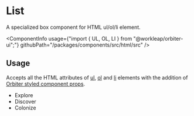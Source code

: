 
<Meta
    title="Html elements/List"
    id="html-list"
/>

# List

<Tagline>A specialized <Link href="?path=/docs/box--default-story">box</Link> component for HTML ul/ol/li element.</Tagline>

<ComponentInfo
    usage={"import { UL, OL, LI } from \"@workleap/orbiter-ui\";"}
    githubPath="/packages/components/src/html/src"
/>

## Usage

Accepts all the HTML attributes of [ul](https://developer.mozilla.org/en-US/docs/Web/HTML/Element/ul), [ol](https://developer.mozilla.org/en-US/docs/Web/HTML/Element/ol) and [li](https://developer.mozilla.org/en-US/docs/Web/HTML/Element/li) elements with the addition of [Orbiter styled component props](?path=/docs/styling--page).

<Preview>
    <Story name="example">
        <UL color="neutral-text-weak">
            <LI>Explore</LI>
            <LI>Discover</LI>
            <LI color="sapphire-600">Colonize</LI>
        </UL>
    </Story>
</Preview>
